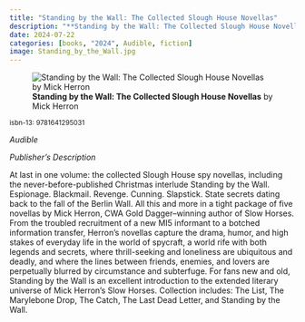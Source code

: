 ```yaml
---
title: "Standing by the Wall: The Collected Slough House Novellas"
description: "**Standing by the Wall: The Collected Slough House Novellas** by Mick Herron"
date: 2024-07-22
categories: [books, "2024", Audible, fiction]
image: Standing_by_the_Wall.jpg
---
```

![**Standing by the Wall: The Collected Slough House Novellas** by Mick Herron](Standing_by_the_Wall.jpg){fig-align="left"}

<sup>isbn-13: 9781641295031</sup>

*Audible*

*Publisher's Description*

At last in one volume: the collected Slough House spy novellas, including
the never-before-published Christmas interlude Standing by the Wall.
Espionage. Blackmail. Revenge. Cunning. Slapstick. State secrets dating
back to the fall of the Berlin Wall. All this and more in a tight package
of five novellas by Mick Herron, CWA Gold Dagger–winning author of Slow
Horses. From the troubled recruitment of a new MI5 informant to a botched
information transfer, Herron’s novellas capture the drama, humor, and high
stakes of everyday life in the world of spycraft, a world rife with both
legends and secrets, where thrill-seeking and loneliness are ubiquitous and
deadly, and where the lines between friends, enemies, and lovers are
perpetually blurred by circumstance and subterfuge. For fans new and old,
Standing by the Wall is an excellent introduction to the extended literary
universe of Mick Herron’s Slow Horses. Collection includes: The List, The
Marylebone Drop, The Catch, The Last Dead Letter, and Standing by the Wall.